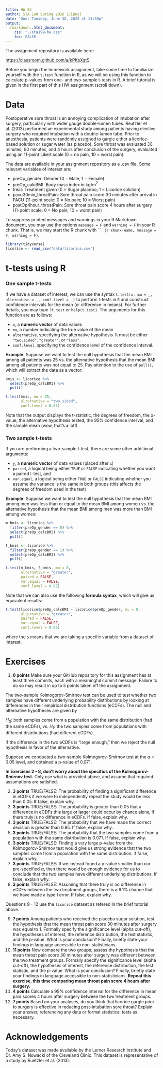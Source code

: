 ---
title: HW 05
author: STA 198 Spring 2020 (Jiang)
date: "Due: Tuesday, June 30, 2020 at 11:59p"
output:
  rmarkdown::html_document:
    css: "./sta199-hw.css"
    toc: FALSE
---

The assignment repository is available here:

[https://classroom.github.com/a/kPKsXqtS](https://classroom.github.com/a/kPKsXqtS)

Before you begin the homework assignment, take some time to familiarize yourself with the `t.test` function in R, as we will be using this function to calculate p-values from one- and two-sample t-tests in R. A brief tutorial is given in the first part of this HW assignment (scroll down).

# Data

Postoperative sore throat is an annoying complication of intubation after surgery, particularly with wider gauge double-lumen tubes. Reutzler et al. (2013) performed an experimental study among patients having elective surgery who required intubation with a double-lumen tube. Prior to anesthesia, patients were randomly assigned to gargle either a licorice-based solution or sugar water (as placebo). Sore throat was evaluated 30 minutes, 90 minutes, and 4 hours after conclusion of the surgery, evaluated using an 11-point Likert scale (0 = no pain, 10 = worst pain).

The data are available in your assignment repository as a .csv file. Some relevant variables of interest are:

- preOp_gender: Gender (0 = Male; 1 = Female)
- preOp_calcBMI: Body mass index in kg/m$^2$
- treat: Treatment given (0 = Sugar placebo; 1 = Licorice solution)
- pacu30min_throatPain: Sore throat pain score 30 minutes after arrival in PACU (11-point scale: 0 = No pain; 10 = Worst pain)
- postOp4hour_throatPain: Sore throat pain score 4 hours after surgery (11-point scale: 0 = No pain; 10 = worst pain)


To suppress printed messages and warnings in your R Markdown document, you may use the options `message = F` and `warning = F` in your R chunk. That is, we may start the R chunk with ` ```{r chunk-name, message = F, warning = F} `.

```{r, message = F, warning = F}
library(tidyverse)
licorice <- read_csv("data/licorice.csv")
```

# t-tests using R

### One sample t-tests

If we have a dataset of interest, we can use the syntax `t.test(x, mu = _, alternative = _, conf.level = _)` to perform t-tests in `R` and construct confidence intervals for the mean (or difference in means). For further details, you may type `?t.test` or `help(t.test)`. The arguments for this function are as follows:

- `x`, a **numeric vector** of data values
- `mu`, a number indicating the true value of the mean 
- `alternative`, specifying the alternative hypothesis. It must be either `"two.sided"`, `"greater"`, or `"less"`. 
- `conf.level`, specifying the confidence level of the confidence interval.

**Example**: Suppose we want to test the null hypothesis that the mean BMi among all patients was 25 vs. the alternative hypothesis that the mean BMI among all patients was not equal to 25. Pay attention to the use of `pull()`, which will extract the data as a vector:

```{r}
bmis <- licorice %>% 
  select(preOp_calcBMI) %>% 
  pull()

t.test(bmis, mu = 25, 
       alternative = "two.sided", 
       conf.level = 0.95)
```

Note that the output displays the t-statistic, the degrees of freedom, the p-value, the alternative hypothesis tested, the 95% confidence interval, and the sample mean (wow, that's a lot!).

### Two sample t-tests

If you are performing a two-sample t-test, there are some other additional arguments:

- `y`, a **numeric vector** of data values (placed after `x`)
- `paired`, a logical being either `TRUE` or `FALSE` indicating whether you want a paired t-test, and
- `var.equal`, a logical being either `TRUE` or `FALSE` indicating whether you assume the variance is the same in both groups (this affects the degrees of freedom used in the test)

**Example**: Suppose we want to test the null hypothesis that the mean BMI among men was less than or equal to the mean BMI among women vs. the alternative hypothesis that the mean BMI among men was more than BMI among women:

```{r}
m_bmis <- licorice %>% 
  filter(preOp_gender == 0) %>% 
  select(preOp_calcBMI) %>% 
  pull()

f_bmis <- licorice %>% 
  filter(preOp_gender == 1) %>% 
  select(preOp_calcBMI) %>% 
  pull()

t.test(m_bmis, f_bmis, mu = 0, 
       alternative = "greater", 
       paired = FALSE, 
       var.equal = FALSE,
       conf.level = 0.95)
```

Note that we can also use the following **formula syntax**, which will give us equivalent results:

```{r}
t.test(licorice$preOp_calcBMI ~ licorice$preOp_gender, mu = 0,
       alternative = "greater",
       paired = FALSE,
       var.equal = FALSE,
       conf.level = 0.95)
```

where the `$` means that we are taking a specific variable from a dataset of interest. 

# Exercises

1. **0 points** Make sure your GitHub repository for this assignment has at least three commits, each with a meaningful commit message. Failure to do so may result in up to 5 points taken off the assignment.

The two-sample Kolmogorov-Smirnov test can be used to test whether two samples have different underlying probability distributions by looking at differences in their empirical distribution functions (eCDFs). The null and alternative hypotheses are given by 

$H_0$: both samples come from a population with the same distribution (had the same eCDFs), vs.
$H_1$: the two samples come from populations with different distributions (had different eCDFs).

If the difference in the two eCDFs is "large enough," then we reject the null hypothesis in favor of the alternative. 

Suppose we conducted a two-sample Kolmogorov-Smirnov test at the $\alpha$ = 0.05 level, and obtained a p-value of 0.071.

**In Exercises 2 - 8, don’t worry about the specifics of the Kolmogorov-Smirnov test.** Only use what is provided above, and assume that required assumptions are satisfied.

2. **3 points** TRUE/FALSE: The probability of finding a significant difference in eCDFs if we were to independently repeat the study would be less than 0.05. If false, explain why.
3. **3 points** TRUE/FALSE: The probability is greater than 0.05 that a difference in eCDFs this large or larger could occur by chance alone, if there truly is no difference in eCDFs. If false, explain why.
4. **3 points** TRUE/FALSE: The probability that we have made the correct decision is greater than 0.95. If false, explain why.
5. **3 points** TRUE/FALSE: The probability that the two samples come from a population with the same distribution is 0.071. If false, explain why.
6. **3 points** TRUE/FALSE: Finding a very large p-value from the Kolmogorov-Smirnov test would give us strong evidence that the two samples come from a population with the same distribution. If false, explain why.
7. **3 points** TRUE/FALSE: If we instead found a p-value smaller than our pre-specified $\alpha$, then there would be enough evidence for us to conclude that the two samples have different underlying distributions. If false, explain why.
8. **3 points** TRUE/FALSE: Assuming that there truly is no difference in eCDFs between the two treatment groups, there is a 6.1% chance that we have made a type I error. If false, explain why.

Questions 9 - 12 use the `licorice` dataset as refered in the brief tutorial above. 

9. **7 points** Among patients who received the placebo sugar solution, test the hypothesis that the mean throat pain score 30 minutes after surgery was equal to 1. Formally specify the significance level (alpha cut-off), the hypotheses of interest, the reference distribution, the test statistic, and the p-value. What is your conclusion? Finally, briefly state your findings in language accessible to non-statisticians. 
10. **11 points** Now compare the two groups; assess the hypothesis that the mean throat pain score 30 minutes after surgery was different between the two treatment groups. Formally specify the significance level (alpha cut-off), the hypotheses of interest, the reference distribution, the test statistic, and the p-value. What is your conclusion? Finally, briefly state your findings in language accessible to non-statisticians. **Repeat this exercise, this time comparing mean throat pain score 4 hours after surgery.**
11. **4 points** Calculate a 99% confidence interval for the difference in mean pain scores 4 hours after surgery between the two treatment groups.
12. **7 points** Based on your analyses, do you think that licorice gargle prior to surgery is effective in reducing post-intubation sore throat? Explain your answer, referencing any data or formal statistical tests as necessary.

# Acknowledgements

Today's dataset was made available by the Lerner Research Institute and Dr. Amy S. Nowacki of the Cleveland Clinic. This dataset is representative of a study by Ruetzler et al. (2013).